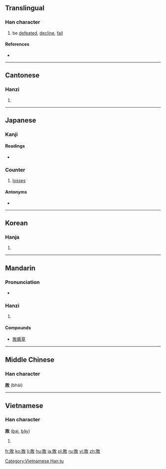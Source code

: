 {{also|败}}
==Translingual==

===Han character===
{{Han char|rn=66|rad=攴|as=07|sn=11|four=6884<sub>0</sub>|canj=月金人大 (BCOK)|ids=⿰[[貝]][[攵]]}}

# be [[defeated]], [[decline]], [[fail]]

====References====
* {{Han ref|kx=0471.150|dkj=13227|dj=0824.020|hdz=21462.020|uh=6557|ud=25943|bh=B1D1|bd=45521}}

----

==Cantonese==

===Hanzi===
{{yue-hanzi|jyut=[[baai6]]|y=baai6|sim=败}}

# {{defn|lang=yue|sort=攴07}}

----

==Japanese==

===Kanji===
{{ja-kanji|grade=4|rs=攴07}}

====Readings====
* {{ja-readings|on=[[はい]] (hai), [[ばい]] (bai)|kun=[[やぶれる]] (yabureru), [[やぶる]] (yaburu)}}

===Counter===
{{ja-pos|はい|counter}}

# [[loss]]es

====Antonyms====
* {{l|ja|勝}}

----

==Korean==

===Hanja===
{{ko-hanja|hangeul=패|eumhun=|rv=pae|mr=p'ae|y=phay}}

# {{defn|lang=ko|sort=攴07}}

----

==Mandarin==

===Pronunciation===
* {{audio|Zh-bài.ogg|Audio|lang=cmn}}

===Hanzi===
{{cmn-hanzi|sim=败|pin=[[bài]] ([[bai4]]), [[jiāo]] ([[jiao1]])|wg=pai<sup>4</sup>, chiao<sup>1</sup>}}

# {{defn|lang=cmn|sort=攴07}}

====Compounds====
* [[敗醬草]]

----

==Middle Chinese==
===Han character===
'''敗''' (bhài)

----

==Vietnamese==

===Han character===
'''敗''' ([[bại]], [[bậy]])

# {{defn|lang=vi}}

[[Category:Vietnamese Han tu]]

[[fr:敗]]
[[ko:敗]]
[[li:敗]]
[[hu:敗]]
[[ja:敗]]
[[pl:敗]]
[[ru:敗]]
[[vi:敗]]
[[zh:敗]]